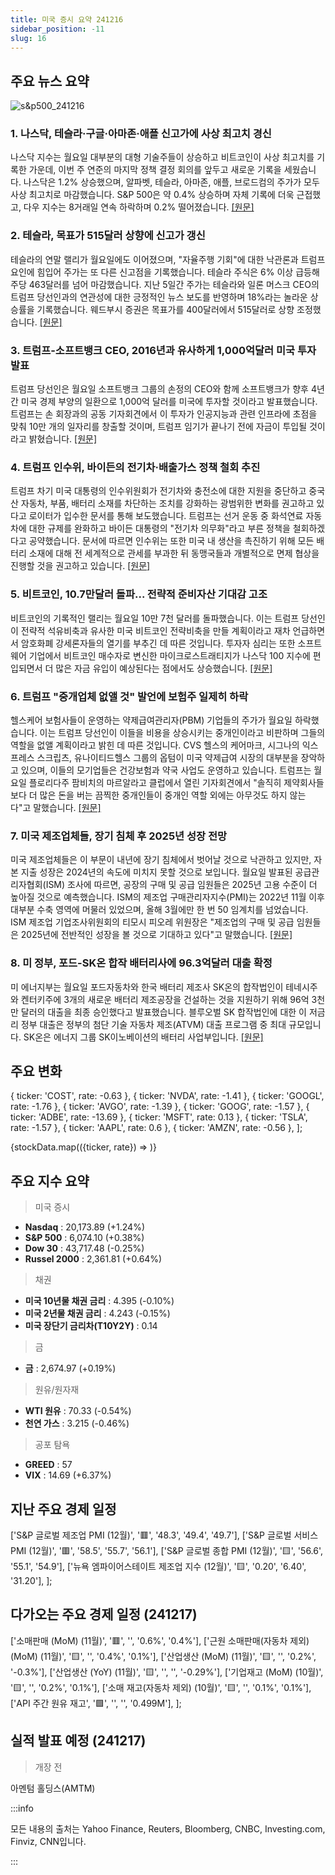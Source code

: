```yaml
---
title: 미국 증시 요약 241216
sidebar_position: -11
slug: 16
---
```


## 주요 뉴스 요약

![s&p500_241216](/map/241216.png)

### 1. **나스닥, 테슬라·구글·아마존·애플 신고가에 사상 최고치 경신**

나스닥 지수는 월요일 대부분의 대형 기술주들이 상승하고 비트코인이 사상 최고치를 기록한 가운데, 이번 주 연준의 마지막 정책 결정 회의를 앞두고 새로운 기록을 세웠습니다. 나스닥은 1.2% 상승했으며, 알파벳, 테슬라, 아마존, 애플, 브로드컴의 주가가 모두 사상 최고치로 마감했습니다. S&P 500은 약 0.4% 상승하며 자체 기록에 더욱 근접했고, 다우 지수는 8거래일 연속 하락하며 0.2% 떨어졌습니다. [[원문]](https://finance.yahoo.com/news/live/stock-market-today-nasdaq-soars-to-record-as-tesla-google-amazon-apple-hit-fresh-highs-210100728.html)

### 2. **테슬라, 목표가 515달러 상향에 신고가 갱신**

테슬라의 연말 랠리가 월요일에도 이어졌으며, "자율주행 기회"에 대한 낙관론과 트럼프 요인에 힘입어 주가는 또 다른 신고점을 기록했습니다. 테슬라 주식은 6% 이상 급등해 주당 463달러를 넘어 마감했습니다. 지난 5일간 주가는 테슬라와 일론 머스크 CEO의 트럼프 당선인과의 연관성에 대한 긍정적인 뉴스 보도를 반영하며 18%라는 놀라운 상승률을 기록했습니다. 웨드부시 증권은 목표가를 400달러에서 515달러로 상향 조정했습니다. [[원문]](https://finance.yahoo.com/news/tesla-stock-booms-to-new-high-as-analyst-ups-price-target-to-515-201002356.html)

### 3. **트럼프-소프트뱅크 CEO, 2016년과 유사하게 1,000억달러 미국 투자 발표**

트럼프 당선인은 월요일 소프트뱅크 그룹의 손정의 CEO와 함께 소프트뱅크가 향후 4년간 미국 경제 부양의 일환으로 1,000억 달러를 미국에 투자할 것이라고 발표했습니다. 트럼프는 손 회장과의 공동 기자회견에서 이 투자가 인공지능과 관련 인프라에 초점을 맞춰 10만 개의 일자리를 창출할 것이며, 트럼프 임기가 끝나기 전에 자금이 투입될 것이라고 밝혔습니다. [[원문]](https://www.reuters.com/business/finance/softbank-ceo-announce-100-bln-investment-us-during-visit-trump-cnbc-reports-2024-12-16/)

### 4. **트럼프 인수위, 바이든의 전기차·배출가스 정책 철회 추진**

트럼프 차기 미국 대통령의 인수위원회가 전기차와 충전소에 대한 지원을 중단하고 중국산 자동차, 부품, 배터리 소재를 차단하는 조치를 강화하는 광범위한 변화를 권고하고 있다고 로이터가 입수한 문서를 통해 보도했습니다. 트럼프는 선거 운동 중 화석연료 자동차에 대한 규제를 완화하고 바이든 대통령의 "전기차 의무화"라고 부른 정책을 철회하겠다고 공약했습니다. 문서에 따르면 인수위는 또한 미국 내 생산을 촉진하기 위해 모든 배터리 소재에 대해 전 세계적으로 관세를 부과한 뒤 동맹국들과 개별적으로 면제 협상을 진행할 것을 권고하고 있습니다. [[원문]](https://www.reuters.com/business/autos-transportation/trump-transition-team-plans-sweeping-rollback-biden-ev-emissions-policies-2024-12-16/)

### 5. **비트코인, 10.7만달러 돌파... 전략적 준비자산 기대감 고조**

비트코인의 기록적인 랠리는 월요일 10만 7천 달러를 돌파했습니다. 이는 트럼프 당선인이 전략적 석유비축과 유사한 미국 비트코인 전략비축을 만들 계획이라고 재차 언급하면서 암호화폐 강세론자들의 열기를 부추긴 데 따른 것입니다. 투자자 심리는 또한 소프트웨어 기업에서 비트코인 매수자로 변신한 마이크로스트래티지가 나스닥 100 지수에 편입되면서 더 많은 자금 유입이 예상된다는 점에서도 상승했습니다. [[원문]](https://www.reuters.com/markets/currencies/bitcoin-powers-above-105000-first-time-2024-12-15/)

### 6. **트럼프 "중개업체 없앨 것" 발언에 보험주 일제히 하락**

헬스케어 보험사들이 운영하는 약제급여관리자(PBM) 기업들의 주가가 월요일 하락했습니다. 이는 트럼프 당선인이 이들을 비용을 상승시키는 중개인이라고 비판하며 그들의 역할을 없앨 계획이라고 밝힌 데 따른 것입니다. CVS 헬스의 케어마크, 시그나의 익스프레스 스크립츠, 유나이티드헬스 그룹의 옵텀이 미국 약제급여 시장의 대부분을 장악하고 있으며, 이들의 모기업들은 건강보험과 약국 사업도 운영하고 있습니다. 트럼프는 월요일 플로리다주 팜비치의 마르알라고 클럽에서 열린 기자회견에서 "솔직히 제약회사들보다 더 많은 돈을 버는 끔찍한 중개인들이 중개인 역할 외에는 아무것도 하지 않는다"고 말했습니다. [[원문]](https://www.reuters.com/business/healthcare-pharmaceuticals/insurer-stocks-fall-after-trump-says-were-going-knock-out-middleman-2024-12-16/)

### 7. **미국 제조업체들, 장기 침체 후 2025년 성장 전망**

미국 제조업체들은 이 부문이 내년에 장기 침체에서 벗어날 것으로 낙관하고 있지만, 자본 지출 성장은 2024년의 속도에 미치지 못할 것으로 보입니다. 월요일 발표된 공급관리자협회(ISM) 조사에 따르면, 공장의 구매 및 공급 임원들은 2025년 고용 수준이 더 높아질 것으로 예측했습니다. ISM의 제조업 구매관리자지수(PMI)는 2022년 11월 이후 대부분 수축 영역에 머물러 있었으며, 올해 3월에만 한 번 50 임계치를 넘었습니다. ISM 제조업 기업조사위원회의 티모시 피오레 위원장은 "제조업의 구매 및 공급 임원들은 2025년에 전반적인 성장을 볼 것으로 기대하고 있다"고 말했습니다. [[원문]](https://www.reuters.com/markets/us/us-manufacturers-predict-growth-2025-after-prolonged-slump-2024-12-16/)

### 8. **미 정부, 포드-SK온 합작 배터리사에 96.3억달러 대출 확정**

미 에너지부는 월요일 포드자동차와 한국 배터리 제조사 SK온의 합작법인이 테네시주와 켄터키주에 3개의 새로운 배터리 제조공장을 건설하는 것을 지원하기 위해 96억 3천만 달러의 대출을 최종 승인했다고 발표했습니다. 블루오벌 SK 합작법인에 대한 이 저금리 정부 대출은 정부의 첨단 기술 자동차 제조(ATVM) 대출 프로그램 중 최대 규모입니다. SK온은 에너지 그룹 SK이노베이션의 배터리 사업부입니다. [[원문]](https://www.reuters.com/business/autos-transportation/us-finalizes-963-billion-loan-ford-sk-joint-battery-venture-2024-12-16/)

## 주요 변화

  { ticker: 'COST', rate: -0.63 },
  { ticker: 'NVDA', rate: -1.41 },
  { ticker: 'GOOGL', rate: -1.76 },
  { ticker: 'AVGO', rate: -1.39 },
  { ticker: 'GOOG', rate: -1.57 },
  { ticker: 'ADBE', rate: -13.69 },
  { ticker: 'MSFT', rate: 0.13 },
  { ticker: 'TSLA', rate: -1.57 },
  { ticker: 'AAPL', rate: 0.6 },
  { ticker: 'AMZN', rate: -0.56 },
];

{stockData.map(({ticker, rate}) => <StockCardMini key={ticker} ticker={ticker} rate={rate}></StockCardMini>)}

## 주요 지수 요약

> 미국 증시

- **Nasdaq** : 20,173.89 (+1.24%)
- **S&P 500** : 6,074.10 (+0.38%)
- **Dow 30** : 43,717.48 (-0.25%)
- **Russel 2000** : 2,361.81 (+0.64%)

> 채권

- **미국 10년물 채권 금리** : 4.395 (-0.10%)
- **미국 2년물 채권 금리** : 4.243 (-0.15%)
- **미국 장단기 금리차(T10Y2Y)** : 0.14

> 금

- **금** : 2,674.97 (+0.19%)

> 원유/원자재

- **WTI 원유** : 70.33 (-0.54%)
- **천연 가스** : 3.215 (-0.46%)

> 공포 탐욕

- **GREED** : 57
- **VIX** : 14.69 (+6.37%)

## 지난 주요 경제 일정

  ['S&P 글로벌 제조업 PMI (12월)', '🟥', '48.3', '49.4', '49.7'],
  ['S&P 글로벌 서비스 PMI (12월)', '🟥', '58.5', '55.7', '56.1'],
  ['S&P 글로벌 종합 PMI (12월)', '🟨', '56.6', '55.1', '54.9'],
  ['뉴욕 엠파이어스테이트 제조업 지수 (12월)', '🟨', '0.20', '6.40', '31.20'],
];

<EconomicCalendar data={eventsData} />

## 다가오는 주요 경제 일정 (241217)

  ['소매판매 (MoM) (11월)', '🟥', '', '0.6%', '0.4%'],
  ['근원 소매판매(자동차 제외) (MoM) (11월)', '🟨', '', '0.4%', '0.1%'],
  ['산업생산 (MoM) (11월)', '🟨', '', '0.2%', '-0.3%'],
  ['산업생산 (YoY) (11월)', '🟨', '', '', '-0.29%'],
  ['기업재고 (MoM) (10월)', '🟨', '', '0.2%', '0.1%'],
  ['소매 재고(자동차 제외) (10월)', '🟨', '', '0.1%', '0.1%'],
  ['API 주간 원유 재고', '🟩', '', '', '0.499M'],
];

<EconomicCalendar data={nextEventsData} />

## 실적 발표 예정 (241217)

> 개장 전

아멘텀 홀딩스(AMTM)

:::info

모든 내용의 출처는 Yahoo Finance, Reuters, Bloomberg, CNBC, Investing.com, Finviz, CNN입니다.

:::
